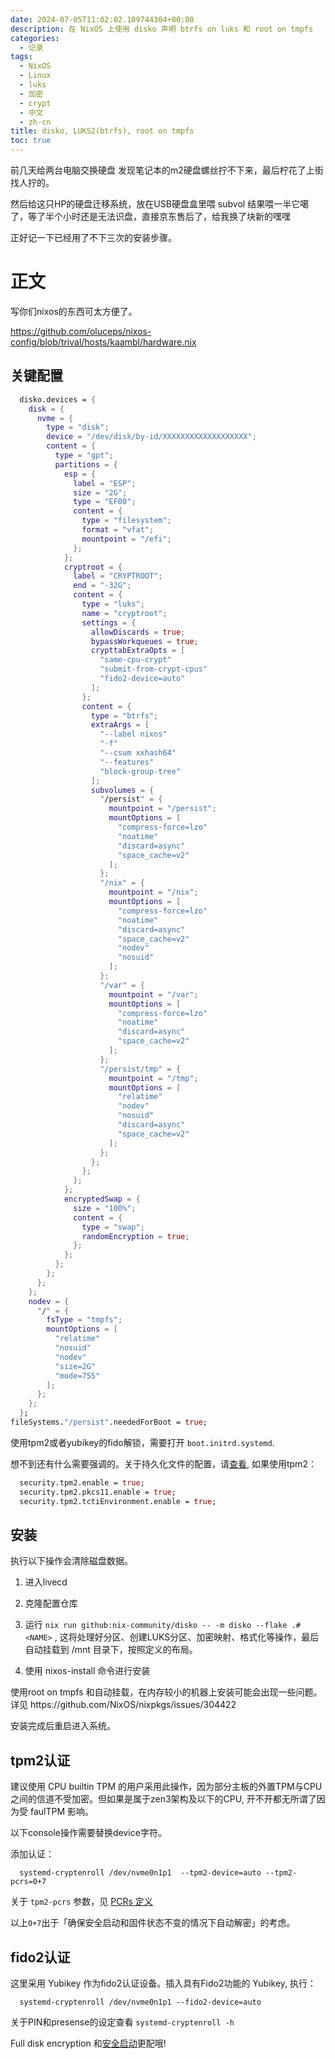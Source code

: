 ```yaml
---
date: 2024-07-05T11:02:02.109744304+00:00
description: 在 NixOS 上使用 disko 声明 btrfs on luks 和 root on tmpfs
categories:
  - 记录
tags:
  - NixOS
  - Linux
  - luks
  - 加密
  - crypt
  - 中文
  - zh-cn
title: disko, LUKS2(btrfs), root on tmpfs
toc: true
---
```



前几天给两台电脑交换硬盘 发现笔记本的m2硬盘螺丝拧不下来，最后柠花了上街找人拧的。

然后给这只HP的硬盘迁移系统，放在USB硬盘盒里喂 subvol 结果喂一半它噶了，等了半个小时还是无法识盘，直接京东售后了，给我换了块新的嘿嘿

正好记一下已经用了不下三次的安装步骤。

# 正文

写你们nixos的东西可太方便了。

https://github.com/oluceps/nixos-config/blob/trival/hosts/kaambl/hardware.nix

## 关键配置

```nix
  disko.devices = {
    disk = {
      nvme = {
        type = "disk";
        device = "/dev/disk/by-id/XXXXXXXXXXXXXXXXXXX";
        content = {
          type = "gpt";
          partitions = {
            esp = {
              label = "ESP";
              size = "2G";
              type = "EF00";
              content = {
                type = "filesystem";
                format = "vfat";
                mountpoint = "/efi";
              };
            };
            cryptroot = {
              label = "CRYPTROOT";
              end = "-32G";
              content = {
                type = "luks";
                name = "cryptroot";
                settings = {
                  allowDiscards = true;
                  bypassWorkqueues = true;
                  crypttabExtraOpts = [
                    "same-cpu-crypt"
                    "submit-from-crypt-cpus"
                    "fido2-device=auto"
                  ];
                };
                content = {
                  type = "btrfs";
                  extraArgs = [
                    "--label nixos"
                    "-f"
                    "--csum xxhash64"
                    "--features"
                    "block-group-tree"
                  ];
                  subvolumes = {
                    "/persist" = {
                      mountpoint = "/persist";
                      mountOptions = [
                        "compress-force=lzo"
                        "noatime"
                        "discard=async"
                        "space_cache=v2"
                      ];
                    };
                    "/nix" = {
                      mountpoint = "/nix";
                      mountOptions = [
                        "compress-force=lzo"
                        "noatime"
                        "discard=async"
                        "space_cache=v2"
                        "nodev"
                        "nosuid"
                      ];
                    };
                    "/var" = {
                      mountpoint = "/var";
                      mountOptions = [
                        "compress-force=lzo"
                        "noatime"
                        "discard=async"
                        "space_cache=v2"
                      ];
                    };
                    "/persist/tmp" = {
                      mountpoint = "/tmp";
                      mountOptions = [
                        "relatime"
                        "nodev"
                        "nosuid"
                        "discard=async"
                        "space_cache=v2"
                      ];
                    };
                  };
                };
              };
            };
            encryptedSwap = {
              size = "100%";
              content = {
                type = "swap";
                randomEncryption = true;
              };
            };
          };
        };
      };
    };
    nodev = {
      "/" = {
        fsType = "tmpfs";
        mountOptions = [
          "relatime"
          "nosuid"
          "nodev"
          "size=2G"
          "mode=755"
        ];
      };
    };
  };
fileSystems."/persist".neededForBoot = true;

```

使用tpm2或者yubikey的fido解锁，需要打开 `boot.initrd.systemd`.

想不到还有什么需要强调的。关于持久化文件的配置，请[查看](https://github.com/nix-community/impermanence), 如果使用tpm2：

```nix
  security.tpm2.enable = true;
  security.tpm2.pkcs11.enable = true;
  security.tpm2.tctiEnvironment.enable = true;
```

## 安装

<Emph type="warn">
执行以下操作会清除磁盘数据。
</Emph>



1. 进入livecd

2. 克隆配置仓库

3. 运行 `nix run github:nix-community/disko -- -m disko --flake .#<NAME>` , 这将处理好分区、创建LUKS分区、加密映射、格式化等操作，最后自动挂载到 /mnt 目录下，按照定义的布局。

4. 使用 nixos-install 命令进行安装

<Emph type="note">
使用root on tmpfs 和自动挂载，在内存较小的机器上安装可能会出现一些问题。详见
https://github.com/NixOS/nixpkgs/issues/304422
</Emph>

安装完成后重启进入系统。

## tpm2认证

建议使用 CPU builtin TPM 的用户采用此操作，因为部分主板的外置TPM与CPU之间的信道不受加密。但如果是属于zen3架构及以下的CPU, 开不开都无所谓了因为受 faulTPM 影响。

以下console操作需要替换device字符。

添加认证：

```console
  systemd-cryptenroll /dev/nvme0n1p1  --tpm2-device=auto --tpm2-pcrs=0+7
```

关于 `tpm2-pcrs` 参数，见 [PCRs 定义](https://uapi-group.org/specifications/specs/linux_tpm_pcr_registry/)

以上`0+7`出于「确保安全启动和固件状态不变的情况下自动解密」的考虑。


## fido2认证

这里采用 Yubikey 作为fido2认证设备。插入具有Fido2功能的 Yubikey, 执行：

```console
  systemd-cryptenroll /dev/nvme0n1p1 --fido2-device=auto
```

关于PIN和presense的设定查看 `systemd-cryptenroll -h`

Full disk encryption 和[安全启动](https://blog.nyaw.xyz/lanzaboote-secureboot-on-nixos)更配哦!
